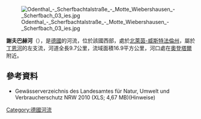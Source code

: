 {{Expand language|1=de|time=2020-07-07T19:45:03+00:00}}
{{Coord|51.037664|N|7.172630|E|display=title}}

[[Image:Odenthal_-_Scherfbachtalstraße_-_Motte_Wiebershausen_-_Scherfbach_03_ies.jpg|right]]

'''謝夫巴赫河'''（{{lang-de|Scherfbach}}），是[[德國|德國]]的河流，位於該國西部，處於[[北萊茵-威斯特法倫州|北萊茵-威斯特法倫州]]，屬於[[丁恩河_(伍珀河支流)|丁恩河]]的左支流，河道全長9.7公里，流域面積16.9平方公里，河口處在[[奧登塔爾|奧登塔爾]]附近。

==參考資料==
* Gewässerverzeichnis des Landesamtes für Natur, Umwelt und Verbraucherschutz NRW 2010 (XLS; 4,67 MB)(Hinweise)

{{Germany-geo-stub}}
[[Category:德國河流|Category:德國河流]]